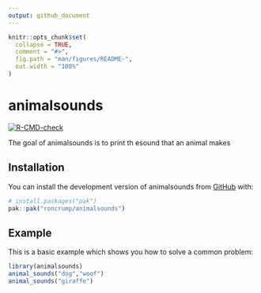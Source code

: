 ```yaml
---
output: github_document
---
```


<!-- README.md is generated from README.Rmd. Please edit that file -->

```r
knitr::opts_chunk$set(
  collapse = TRUE,
  comment = "#>",
  fig.path = "man/figures/README-",
  out.width = "100%"
)
```

# animalsounds

<!-- badges: start -->
[![R-CMD-check](https://github.com/roncrump/animalsounds/actions/workflows/R-CMD-check.yaml/badge.svg)](https://github.com/roncrump/animalsounds/actions/workflows/R-CMD-check.yaml)
<!-- badges: end -->

The goal of animalsounds is to print th esound that an animal makes

## Installation

You can install the development version of animalsounds from [GitHub](https://github.com/) with:

``` r
# install.packages("pak")
pak::pak("roncrump/animalsounds")
```

## Example

This is a basic example which shows you how to solve a common problem:

```r
library(animalsounds)
animal_sounds("dog","woof")
animal_sounds("giraffe")
```
